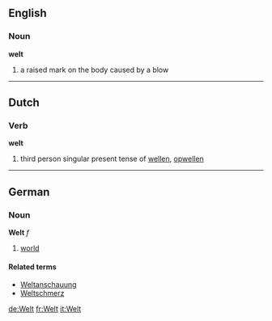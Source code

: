 ==English==
===Noun===
'''welt'''

# a raised mark on the body caused by a blow

----
==Dutch==
===Verb===
'''welt'''

# third person singular present tense of [[wellen]], [[opwellen]]

----
==German==
===Noun===
'''Welt''' ''f''

# [[world]]

====Related terms====
*[[Weltanschauung]]
*[[Weltschmerz]]

[[de:Welt]]
[[fr:Welt]]
[[it:Welt]]